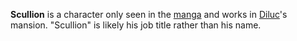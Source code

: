 {{Character Infobox
|image            = NPC Scullion.png
|type             = Manga-Only
|affiliation      = Ragnvindr Family
}}
'''Scullion''' is a character only seen in the [[manga]] and works in [[Diluc]]'s mansion. "Scullion" is likely his job title rather than his name.

<!--
==Gallery==
<gallery hideaddbutton="true" captionalign="center">
Scullion3.png|Chapter 1: Bad Wine | Page 8
Scullion5.png|Chapter 1: Bad Wine | Page 14
</gallery>
-->